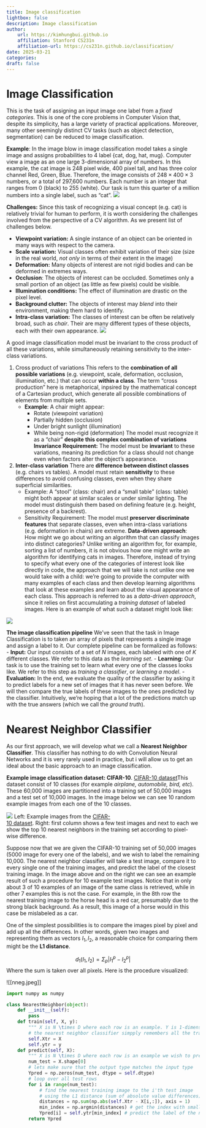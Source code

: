 ```yaml
---
title: Image classification
lightbox: false
description: Image classification
author:
    url: https://kimhungbui.github.io
    affiliation: Stanford CS231n
    affiliation-url: https://cs231n.github.io/classification/
date: 2025-03-21
categories:
draft: false
---
```


# Image Classification

This is the task of assigning an input image one label from a *fixed categories*. This is one of the core problems in Computer Vision that, despite its simplicity, has a large variety of practical applications. Moreover, many other seemingly distinct CV tasks (such as object detection, segmentation) can be reduced to image classification.

**Example**: In the image blow in image classification model takes a single image and assigns probabilities to 4 label {cat, dog, hat, mug}. Computer view a image as an one large 3-dimensional array of numbers. In this example, the cat image is 248 pixel wide, 400 pixel tall, and has three color channel Red, Green, Blue. Therefore, the image consists of $248 \times 400 \times 3$ numbers, or a total of 297,600 numbers. Each number is an integer that ranges from 0 (black) to 255 (white). Our task is turn this quarter of a million numbers into a single label, such as "cat".
![](Pasted image 20250327230513.png)

**Challenges:** Since this task of recognizing a visual concept (e.g. cat) is relatively trivial for human to perform, it is worth considering the challenges involved from the perspective of a CV algorithm. As we present list of challenges below.

- **Viewpoint variation:** A single instance of an object can be oriented in many ways with respect to the camera.
- **Scale variation:** Visual classes often exhibit variation of their size (size in the real world, *not only* in terms of their extent in the image)
- **Deformation:** Many objects of interest are not rigid bodies and can be deformed in extremes ways.
- **Occlusion**: The objects of interest can be occluded. Sometimes only a small portion of an object (as little as few pixels) could be visible.
- **Illumination conditions:** The effect of illumination are drastic on the pixel level.
- **Background clutter:** The objects of interest may *blend* into their environment, making them hard to identify.
- **Intra-class variation:** The classes of interest can be often be relatively broad, such as *chair*. Their are many different types of these objects, each with their own appearance.
![](Pasted image 20250327235749.png)

A good image classification model must be invariant to the cross product of all these variations, while simultaneously retaining sensitivity to the inter-class variations.

1. Cross product of variations
	This refers to the **combination of all possible variations** (e.g. viewpoint, scale, deformation, occlusion, illumination, etc.) that can occur **within a class**. The term "cross production" here is metaphorical, inpsired by the mathematical concept of a Cartesian product, which generate all possible combinations of elements from multiple sets.
	- **Example**: A chair might appear:
		- Rotate (viewpoint variation)
		- Partially hidden (occlusion)
		- Under bright sunlight (illumination)
		- While being non-rigid (deformation)
	The model must recognize it as a "chair" **despite this complex combination of variations**
	**Invariance Requirement:** The model must be **invariant** to these variations, meaning its prediction for a class should not change even when factors alter the object's appearance.
	
2. **Inter-class variation**
	There are **difference between distinct classes** (e.g. chairs vs tables). A model must retain **sensitivity** to these differences to avoid confusing classes, even when they share superficial similarities.
	- Example: A "stool" (class: chair) and a "small table" (class: table) might both appear at similar scales or under similar lighting. The model must distinguish them based on defining feature (e.g. height, presence of a backrest).
	- Sensitivity Requirement: The model must **preserver discriminate features** that separate classes, even when intra-class variations (e.g. deformation in chairs) are extreme.
**Data-driven approach**: How might we go about writing an algorithm that can classify images into distinct categories? Unlike writing an algorithm for, for example, sorting a list of numbers, it is not obvious how one might write an algorithm for identifying cats in images. Therefore, instead of trying to specify what every one of the categories of interest look like directly in code, the approach that we will take is not unlike one we would take with a child: we're going to provide the computer with many examples of each class and then develop learning algorithms that look at these examples and learn about the visual appearance of each class. This approach is referred to as a *data-driven approach*, since it relies on first accumulating a *training dataset* of labeled images. Here is an example of what such a dataset might look like:

![](Pasted image 20250328000317.png)


**The image classification pipeline** We've seen that the task in Image Classification is to taken an array of pixels that represents a single image and assign a label to it. Our complete pipeline can be formalized as follows:
- **Input:** Our input consists of a set of *N* images, each labeled with one of *K* different classes. We refer to this data as the *learning set*.
- **Learning:** Our task is to use the training set to learn what every one of the classes looks like. We refer to this step as *training a classifier*, or *learning a model*.
- **Evaluation:** In the end, we evaluate the quality of the classifier by asking it to predict labels for a new set of images that it has never seen before. We will then compare the true labels of these images to the ones predicted by the classifier. Intuitively, we're hoping that a lot of the predictions match up with the true answers (which we call the *ground truth*).

# Nearest Neighbor Classifier
As our first approach, we will develop what we call a **Nearest Neighbor Classifier**. This classifier has nothing to do with Convolution Neural Networks and it is very rarely used in practice, but i will allow us to get an ideal about the basic approach to an image classification.

**Example image classification dataset: CIFAR-10**. [CIFAR-10 dataset](https://www.cs.toronto.edu/~kriz/cifar.html)This dataset consist of 10 classes (for example *airplane, automobile, bird, etc*). These 60,000 images are partitioned into a training set of 50,000 images and a test set of 10,000 images. In the image below we can see 10 random example images from each one of the 10 classes.



![](Pasted image 20250328001115.png)
Left: Example images from the [CIFAR-10 dataset](https://www.cs.toronto.edu/~kriz/cifar.html). Right: first column shows a few test images and next to each we show the top 10 nearest neighbors in the training set according to pixel-wise difference.



Suppose now that we are given the CIFAR-10 training set of 50,000 images (5000 image for every one of the labels), and we wish to label the remaining 10,000. The nearest neighbor classifier will take a test image, compare it to every single one of the training images, and predict the label of the closest training image. In the image above and on the right we can see an example result of such a procedure for 10 example test images. Notice that in only about 3 of 10 examples of an image of the same class is retrieved, while in other 7 examples this is not the case. For example, in the 8th row the nearest training image to the horse head is a red car, presumably due to the strong black background. As a result, this image of a horse would in this case be mislabeled as a car.

One of the simplest possibilities is to compare the images pixel by pixel and add up all the differences. In other words, given two images and representing them as vectors $I_1, I_2$, a reasonable choice for comparing them might be the **L1 distance**.

$$d_1(I_1, I_2)=\Sigma_p |I_1^p - I_2^p|$$
Where the sum is taken over all pixels. Here is the procedure visualized:

![[nneg.jpeg]]

``` python
import numpy as numpy

class NearestNeighbor(object):
	def __init__(self):
		pass
	def train(self, X, y):
		""" X is N \times D where each row is an example. Y is 1-dimension of size N"""
		# the nearest neighbor classifier simpply remembers all the training data
		self.Xtr = X
		self.ytr = y
	def predict(self, X):
		""" X is N \times D where each row is an example we wish to predict label for"""
		num_test = X.shape[0]
		# lets make sure that the output type matches the input type
		Ypred = np.zeros(num_test, dtype = self.dtype)
		# loop over all test rows
		for i in range(num_test):
			# find the nearest training image to the i'th test image
			# using the L1 distance (sum of absolute value differences)
			distances = np.sum(np.abs(self.Xtr - X[i,:]), axis = 1)
			min_index = np.argmin(distances) # get the index with smallest distance
			Ypred[i] = self.ytr[min_index] # predict the label of the nearest example
		return Ypred
```